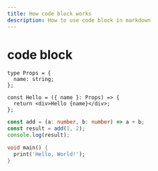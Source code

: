```yaml
---
title: How code block works
description: How to use code block in markdown
---
```



# code block

```tsx title="hello.tsx"
type Props = {
  name: string;
};

const Hello = ({ name }: Props) => {
  return <div>Hello {name}</div>;
};
```

```ts title="hello.ts" {2}
const add = (a: number, b: number) => a + b;
const result = add(1, 2);
console.log(result);
```

```dart title="hello.dart"
void main() {
  print('Hello, World!');
}
```